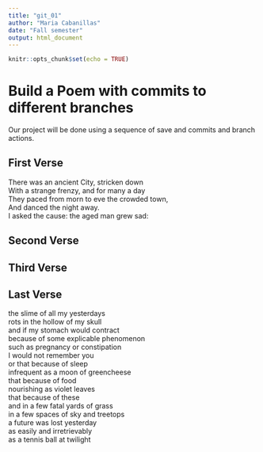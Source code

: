 ```yaml
---
title: "git_01"
author: "Maria Cabanillas"
date: "Fall semester"
output: html_document
---
```


```r
knitr::opts_chunk$set(echo = TRUE)
```
# Build a Poem with commits to different branches
Our project will be done using a sequence of save and commits and branch actions.
<!-- Do not modify or change any text in "!--" bracketed areas such as this --- these are instructions to
you, if you change any of this the git program will notice it and compromise your git merging strategy !-->

## First Verse 
<!--Put the first five lines of a poem by Lewis Carrol in this section!-->

There was an ancient City, stricken down  
With a strange frenzy, and for many a day  
They paced from morn to eve the crowded town,  
And danced the night away.  
I asked the cause: the aged man grew sad:  
  

## Second Verse
<!--Put the first five lines of a poem by Robert Frost here!-->

## Third Verse
<!--Put the first two verses of The Walrus and the Carpenter here!-->

## Last Verse
<!--Put a short poem of your choice 8-20 lines,here!-->

the slime of all my yesterdays  
rots in the hollow of my skull  
and if my stomach would contract  
because of some explicable phenomenon  
such as pregnancy or constipation  
I would not remember you  
or that because of sleep  
infrequent as a moon of greencheese  
that because of food  
nourishing as violet leaves  
that because of these  
and in a few fatal yards of grass  
in a few spaces of sky and treetops  
a future was lost yesterday  
as easily and irretrievably  
as a tennis ball at twilight  
  
